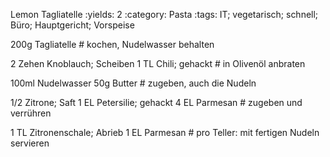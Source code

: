 Lemon Tagliatelle
:yields: 2
:category: Pasta
:tags: IT; vegetarisch; schnell; Büro; Hauptgericht; Vorspeise

200g Tagliatelle
# kochen, Nudelwasser behalten

2 Zehen Knoblauch; Scheiben
1 TL Chili; gehackt
# in Olivenöl anbraten

100ml Nudelwasser
50g Butter 
# zugeben, auch die Nudeln

1/2 Zitrone; Saft
1 EL Petersilie; gehackt
4 EL Parmesan
# zugeben und verrühren

1 TL Zitronenschale; Abrieb
1 EL Parmesan
# pro Teller: mit fertigen Nudeln servieren
